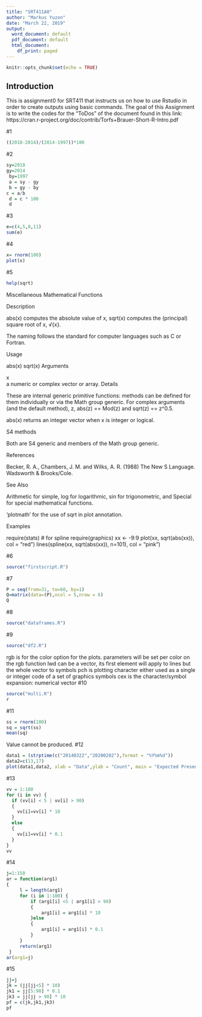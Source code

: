```yaml
---
title: "SRT411A0"
author: "Markus Yuzon"
date: "March 22, 2019"
output:
  word_document: default
  pdf_document: default
  html_document:
    df_print: paged
---
```


```r
knitr::opts_chunk$set(echo = TRUE)
```

## Introduction

This is assignment0 for SRT411 that instructs us on how to use Rstudio in order to create outputs using basic commands.
The goal of this Assignment is to write the codes for the "ToDos" of the document found in this link: https://cran.r-project.org/doc/contrib/Torfs+Brauer-Short-R-Intro.pdf

#1
```r
((2018-2014)/(2014-1997))*100
```

#2
```r
sy=2018
gy=2014
 by=1997
 a = sy - gy
 b = gy - by
c = a/b
 d = c * 100
 d
```
#3
```r
e=c(4,5,8,11)
sum(e)
```
#4
```r
x= rnorm(100)
plot(x)
```
#5
```r
help(sqrt)
```
Miscellaneous Mathematical Functions

Description

abs(x) computes the absolute value of x, sqrt(x) computes the (principal) square root of x, √{x}.

The naming follows the standard for computer languages such as C or Fortran.

Usage

abs(x)
sqrt(x)
Arguments

x	
a numeric or complex vector or array.
Details

These are internal generic primitive functions: methods can be defined for them individually or via the Math group generic. For complex arguments (and the default method), z, abs(z) == Mod(z) and sqrt(z) == z^0.5.

abs(x) returns an integer vector when x is integer or logical.

S4 methods

Both are S4 generic and members of the Math group generic.

References

Becker, R. A., Chambers, J. M. and Wilks, A. R. (1988) The New S Language. Wadsworth & Brooks/Cole.

See Also

Arithmetic for simple, log for logarithmic, sin for trigonometric, and Special for special mathematical functions.

‘plotmath’ for the use of sqrt in plot annotation.

Examples

require(stats) # for spline
require(graphics)
xx <- -9:9
plot(xx, sqrt(abs(xx)),  col = "red")
lines(spline(xx, sqrt(abs(xx)), n=101), col = "pink")

#6
```r
source("firstscript.R")
```
#7
```r
P = seq(from=31, to=60, by=1)
Q=matrix(data=(P),ncol = 5,nrow = 6)
Q
```
#8
```r
source("dataframes.R")
```

#9
```r
source("df2.R")
```
rgb is for the color option for the plots. parameters will be set per color on the rgb function
lwd can be a vector, its first element will apply to lines but the whole vector to symbols
pch is plotting character either used as a single or integer code of a set of graphics symbols
cex is the character/symbol expansion: numerical vector
#10
```r
source("multi.R")
r
```
#11
```r
ss = rnorm(100)
sq = sqrt(ss)
mean(sq)
```
Value cannot be produced.
#12
```r
data1 = (strptime(c("20140322","20200202"),format = "%Y%m%d"))
data2=c(13,17)
plot(data1,data2, xlab = "Data",ylab = "Count", main = "Expected Presents")
```
#13
```r
vv = 1:100
for (i in vv) {
  if (vv[i] < 5 | vv[i] > 90)
  {
    vv[i]=vv[i] * 10
  }
  else
  {
    vv[i]=vv[i] * 0.1
  }
}
vv
```
#14
```r
j=1:150
ar = function(arg1)
{
     l = length(arg1)
     for (i in 1:100) {
         if (arg1[i] <5 | arg1[i] > 90)
         {
             arg1[i] = arg1[i] * 10
         }else
         {
             arg1[i] = arg1[i] * 0.1
         }
     }
     return(arg1)
 }
ar(arg1=j)
```
#15
```r
jj=j
jk = (jj[jj<5] * 10)
jk1 = jj[5:90] * 0.1
jk3 = jj[jj > 90] * 10
pf = c(jk,jk1,jk3)
pf
```
